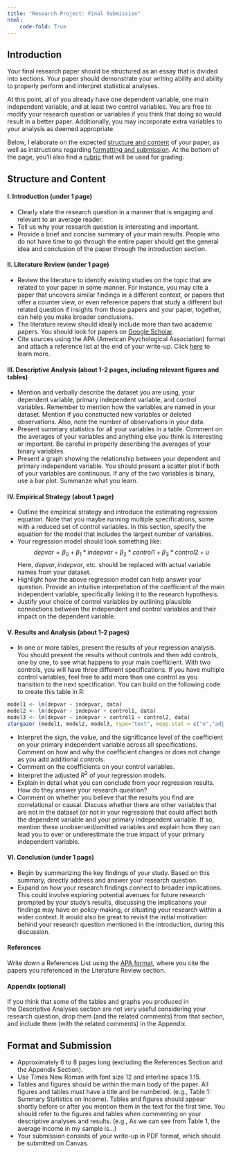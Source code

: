 ```yaml
---
title: "Research Project: Final Submission"
html:
    code-fold: True
---
```


## Introduction

Your final research paper should be structured as an essay that is divided into sections. Your paper should demonstrate your writing ability and ability to properly perform and interpret statistical analyses.

At this point, all of you already have one dependent variable, one main independent variable, and at least two control variables. You are free to modify your research question or variables if you think that doing so would result in a better paper. Additionally, you may incorporate extra variables to your analysis as deemed appropriate.

Below, I elaborate on the expected [structure and content](#structure-and-content) of your paper, as well as instructions regarding [formatting and submission](#format-and-submission). At the bottom of the page, you’ll also find a [rubric](#rubric) that will be used for grading. 

<!-- Finally, here are some [slides](final-submission-slides.pdf) that briefly go over the instructions provided below. -->

## Structure and Content {#structure-and-content}

#### I. Introduction (under 1 page)

-   Clearly state the research question in a manner that is engaging and relevant to an average reader.
-   Tell us why your research question is interesting and important. 
-   Provide a brief and concise summary of your main results. People who do not have time to go through the entire paper should get the general idea and conclusion of the paper through the introduction section.

#### II. Literature Review (under 1 page)

-   Review the literature to identify existing studies on the topic that are related to your paper in some manner. For instance, you may cite a paper that uncovers similar findings in a different context, or papers that offer a counter view, or even reference papers that study a different but related question if insights from those papers and your paper, together, can help you make broader conclusions.
-   The literature review should ideally include more than two academic papers. You should look for papers on [Google Scholar](https://scholar.google.com).
-   Cite sources using the APA (American Psychological Association) format and attach a reference list at the end of your write-up. Click [here](https://www.mendeley.com/guides/apa-citation-guide/) to learn more. 

#### III. Descriptive Analysis (about 1-2 pages, including relevant figures and tables)

-   Mention and verbally describe the dataset you are using, your dependent variable, primary independent variable, and control variables. Remember to mention how the variables are named in your dataset. Mention if you constructed new variables or deleted observations. Also, note the number of observations in your data.
-   Present summary statistics for all your variables in a table. Comment on the averages of your variables and anything else you think is interesting or important. Be careful in properly describing the averages of your binary variables.
-   Present a graph showing the relationship between your dependent and primary independent variable. You should present a scatter plot if both of your variables are continuous. If any of the two variables is binary, use a bar plot. Summarize what you learn.

#### IV. Empirical Strategy (about 1 page)

-   Outline the empirical strategy and introduce the estimating regression equation. Note that you maybe running multiple specifications, some with a reduced set of control variables. In this section, specify the equation for the model that includes the largest number of variables.
-   Your regression model should look something like: $$ depvar = \beta_0 + \beta_1*indepvar + \beta_2*control1 + \beta_3*control2 + u $$ Here, $depvar, indepvar$, etc. should be replaced with actual variable names from your dataset.
-   Highlight how the above regression model can help answer your question. Provide an intuitive interpretation of the coefficient of the main independent variable, specifically linking it to the research hypothesis.
-   Justify your choice of control variables by outlining plausible connections between the independent and control variables and their impact on the dependent variable.

#### V. Results and Analysis (about 1-2 pages)

-   In one or more tables, present the results of your regression analysis. You should present the results without controls and then add controls, one by one, to see what happens to your main coefficient. With two controls, you will have three different specifications. If you have multiple control variables, feel free to add more than one control as you transition to the next specification. You can build on the following code to create this table in R:
``` r
model1 <- lm(depvar ~ indepvar, data)
model2 <- lm(depvar ~ indepvar + control1, data)
model3 <- lm(depvar ~ indepvar + control1 + control2, data)
stargazer (model1, model2, model3, type="text", keep.stat = c("n","adj.rsq"))
```
- Interpret the sign, the value, and the significance level of the coefficient on your primary independent variable across all specifications. Comment on how and why the coefficient changes or does not change as you add additional controls. 
- Comment on the coefficients on your control variables.
- Interpret the adjusted $R^2$ of your regression models.
- Explain in detail what you can conclude from your regression results. How do they answer your research question? 
- Comment on whether you believe that the results you find are correlational or causal. Discuss whether there are other variables that are not in the dataset (or not in your regression) that could affect both the dependent variable and your primary independent variable. If so, mention these unobserved/omitted variables and explain how they can lead you to over or underestimate the true impact of your primary independent variable.

#### VI. Conclusion (under 1 page)

-   Begin by summarizing the key findings of your study. Based on this summary, directly address and answer your research question.
-   Expand on how your research findings connect to broader implications. This could involve exploring potential avenues for future research prompted by your study's results, discussing the implications your findings may have on policy-making, or situating your research within a wider context. It would also be great to revisit the initial motivation behind your research question mentioned in the introduction, during this discussion.

#### References

Write down a References List using the [APA format](https://www.mendeley.com/guides/apa-citation-guide/), where you cite the papers you referenced in the Literature Review section.

#### Appendix (optional)

If you think that some of the tables and graphs you produced in the Descriptive Analyses section are not very useful considering your research question, drop them (and the related comments) from that section, and include them (with the related comments) in the Appendix.

## Format and Submission {#format-and-submission}

-   Approximately 6 to 8 pages long (excluding the References Section and the Appendix Section). 
-   Use Times New Roman with font size 12 and interline space 1.15.
-   Tables and figures should be within the main body of the paper. All figures and tables must have a title and be numbered. (e.g., Table 1: Summary Statistics on Income). Tables and figures should appear shortly before or after you mention them in the text for the first time. You should refer to the figures and tables when commenting on your descriptive analyses and results. (e.g., As we can see from Table 1, the average income in my sample is…)
-   Your submission consists of your write-up in PDF format, which should be submitted on Canvas.

<!-- ## Rubric {#rubric}

<iframe src="final-rubric.html" width="100%" height="800px" scrolling="no">

</iframe> -->